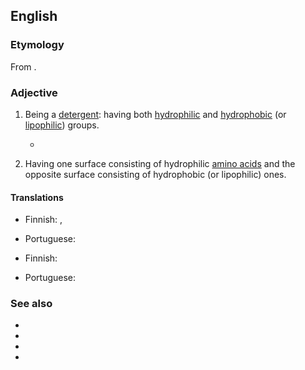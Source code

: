 ==English==

===Etymology===
From {{affix|en|amphi-|-philic}}.

===Adjective===
{{en-adj}}

# {{lb|en|chemistry|of a [[molecule]]}} Being a [[detergent]]: having both [[hydrophilic]] and [[hydrophobic]] (or [[lipophilic]]) groups.
#* {{quote-book|en |year=1997 |title=Macromolecular Design of Polymeric Materials |author=Hatada|page=45|ISBN=0824794656|passage=Sequential living polymerizations of hydrophilic and hydrophobic vinyl ethers from these trifunctional initiators give '''amphiphilic''' triarmed block copolymers where the hydrophilic segments may be placed either inner or outer layer of the three arms.}}
# {{lb|en|biochemistry|of a [[protein]]|especially an [[alpha helix]]}} Having one surface consisting of hydrophilic [[amino acids]] and the opposite surface consisting of hydrophobic (or lipophilic) ones.

====Translations====
{{trans-top|having both hydrophilic and hydrophobic (or lipophilic) groups}}
* Finnish: {{t|fi|yhteisliukoinen}}, {{t|fi|amfifiilinen}}
{{trans-mid}}
* Portuguese: {{t|pt|anfifílico}}
{{trans-bottom}}

{{trans-top|having one surface consisting of hydrophilic amino acids and the opposite surface consisting of hydrophobic (or lipophilic) ones}}
* Finnish: {{t|fi|amfifiilinen}}
{{trans-mid}}
* Portuguese: {{t|pt|anfifílico}}
{{trans-bottom}}

===See also===
* {{l|en|amphipathic}}
* {{l|en|amphiprotic}}
* {{l|en|amphoteric}}
* {{l|en|surfactant}}